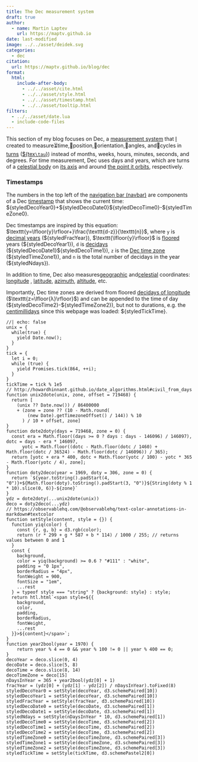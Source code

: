 ```yaml
---
title: The Dec measurement system
draft: true
author:
  - name: Martin Laptev
    url: https://maptv.github.io
date: last-modified
image: ../../asset/deidek.svg
categories:
  - dec
citation:
  url: https://maptv.github.io/blog/dec
format:
  html:
    include-after-body:
      - ../../asset/cite.html
      - ../../asset/style.html
      - ../../asset/timestamp.html
      - ../../asset/tooltip.html
filters:
  - ../../asset/date.lua
  - include-code-files
---
```


This section of my blog focuses on Dec, a [measurement system](https://en.wikipedia.org/wiki/System_of_units_of_measurement#:~:text=a%20collection%20of%20units%20of%20measurement%20and%20rules%20relating%20them%20to%20each%20other) that [I](https://maptv.github.io) created to measure⏳time,📍position,🧭orientation,📐angles, and🔄cycles in [turns](https://en.wikipedia.org/wiki/Turn_%28angle%29#:~:text=a%20unit%20of%20plane%20angle%20measurement%20equal%20to%202%CF%80%C2%A0radians%2C%20360%C2%A0degrees) ([${tex`\tau`}](https://en.wikipedia.org/wiki/Turn_%28angle%29#:~:text=the%20Greek%20letter,to%20one%20turn)) instead of months, weeks, hours, minutes, seconds, and degrees. For time measurement, Dec uses days and years, which are turns of a [celestial body](https://en.wikipedia.org/wiki/Astronomical_object#:~:text=a%20single%2C%20tightly%20bound%2C%20contiguous%20entity) on [its axis](https://en.wikipedia.org/wiki/Axial_tilt#:~:text=the%20imaginary%20line%20that%20passes%20through%20both%20the%20north%20pole%20and%20south%20pole) and around [the point it orbits](https://en.wikipedia.org/wiki/Barycenter_%28astronomy%29#:~:text=the%20point%20about%20which%20the%20bodies%20orbit), respectively.

### Timestamps

The numbers in the top left of the [navigation bar (navbar)](https://en.wikipedia.org/wiki/Navigation_bar#:~:text=a%20section%20of%20a%20graphical%20user%20interface%20intended%20to%20aid%20visitors%20in%20accessing%20information) are components of a Dec [timestamp](https://en.wikipedia.org/wiki/Timestamp#:~:text=a%20sequence%20of%20characters%20or%20encoded%20information%20identifying%20when%20a%20certain%20event%20occurred) that shows the current time: \${styledDecoYear0}+\${styledDecoDate0}\${styledDecoTime0}-\${styledTimeZone0}.

Dec timestamps are inspired by this equation: $\texttt{y=\lfloor{y}\rfloor+}\frac{\texttt{d-z}}{\texttt{n}}$, where $\texttt{y}$ is [decimal years](https://en.wikipedia.org/wiki/Decimal_time#Fractional_days:~:text=decimal%20years%20divide%20the%20year%20into%2010%C2%A0equal%20parts){.underline data-bs-toggle="tooltip" data-bs-title="Turns of the Earth around the Sun"} (\${styledFracYear}), $\texttt{\lfloor{y}\rfloor}$ is [floored](https://en.wikipedia.org/wiki/Floor_and_ceiling_functions#:~:text=the%20greatest%20integer%20less%20than%20or%20equal%20to%20x) years (\${styledDecoYear1}), $\texttt{d}$ is [decidays](https://en.wikipedia.org/wiki/Decimal_time#Fractional_days:~:text=dividing%20the%20day%20into%2010%20decidays){.underline data-bs-toggle="tooltip" data-bs-title="Tenths of a turn on the Earth’s axis"} (\${styledDecoDate1}\${styledDecoTime1}), $\texttt{z}$ is the [Dec time zone](https://observablehq.com/@dec/lock){.underline data-bs-toggle="tooltip" data-bs-title="Floored deciturns of longitude"} (\${styledTimeZone1}), and $\texttt{n}$ is the total number of decidays in the year (\${styledNdays}).

In addition to time, Dec also measures[]{.bi .bi-globe}[geographic](https://en.wikipedia.org/wiki/Geographic_coordinate_system) and[]{.bi .bi-moon-stars}[celestial](https://en.wikipedia.org/wiki/Celestial_coordinate_system) coordinates: [longitude](https://en.wikipedia.org/wiki/Longitude#:~:text=a%20geographic%20coordinate%20that%20specifies%20the%20east%E2%80%93west%20position){.underline data-bs-toggle="tooltip" data-bs-title="Eastward turns from Meridian 0 (162nd meridian west) on the Earth's surface"} , [latitude](https://en.wikipedia.org/wiki/Latitude#:~:text=a%20coordinate%20that%20specifies%20the%20north%E2%80%93south%20position){.underline data-bs-toggle="tooltip" data-bs-title="Northward turns from Parallel 0 (the Equator) on the Earth's surface"}, [azimuth](https://en.wikipedia.org/wiki/Horizontal_coordinate_system#:~:text=the%20angle%20of%20the%20object%20around%20the%20horizon){.underline data-bs-toggle="tooltip" data-bs-title="Eastward turns from Azimuth 0 (North) on the horizon"}, [altitude](https://en.wikipedia.org/wiki/Horizontal_coordinate_system#:~:text=the%20angle%20between%20the%20object%20and%20the%20observer%27s%20local%20horizon){.underline data-bs-toggle="tooltip" data-bs-title="Upward turns from Altitude 0 (the horizon)"}, etc.

Importantly, Dec time zones are derived from floored [decidays of longitude](https://observablehq.com/@dec/alc){.underline data-bs-toggle="tooltip" data-bs-title="Tenths of a turn on the Earth's surface parallel to the Equator"} ($\texttt{z=\lfloor{λ}\rfloor}$) and can be appended to the time of day (\${styledDecoTime2}-\${styledTimeZone2}), but not to durations, e.g. the [centimillidays](https://en.wikipedia.org/wiki/Decimal_time#Fractional_days:~:text=dividing%20the%20day%20into%2010%20decidays%20and%20100%20centidays){.underline data-bs-toggle="tooltip" data-bs-title="Hundred thousands of a turn on the Earth's axis"} since this webpage was loaded: \${styledTickTime}.

```ojs
//| echo: false
unix = {
  while(true) {
    yield Date.now();
  }
}
tick = {
  let i = 0;
  while (true) {
    yield Promises.tick(864, ++i);
  }
}
tickTime = tick % 1e5
// http://howardhinnant.github.io/date_algorithms.html#civil_from_days
function unix2dote(unix, zone, offset = 719468) {
  return [
    (unix ?? Date.now()) / 86400000
    + (zone = zone ?? (10 - Math.round(
        (new Date).getTimezoneOffset() / 144)) % 10
      ) / 10 + offset, zone]
}
function dote2doty(days = 719468, zone = 0) {
  const era = Math.floor((days >= 0 ? days : days - 146096) / 146097), dotc = days - era * 146097,
      yotc = Math.floor((dotc - Math.floor(dotc / 1460) + Math.floor(dotc / 36524) - Math.floor(dotc / 146096)) / 365);
  return [yotc + era * 400, dotc + Math.floor(yotc / 100) - yotc * 365 - Math.floor(yotc / 4), zone];
}
function doty2deco(year = 1969, doty = 306, zone = 0) {
  return `${year.toString().padStart(4, "0")}+${Math.floor(doty).toString().padStart(3, "0")}${String(doty % 1 * 10).slice(0, 6)}-${zone}`
}
ydz = dote2doty(...unix2dote(unix))
deco = doty2deco(...ydz)
// https://observablehq.com/@observablehq/text-color-annotations-in-markdown#textcolor
function setStyle(content, style = {}) {
  function yiq(color) {
    const {r, g, b} = d3.rgb(color);
    return (r * 299 + g * 587 + b * 114) / 1000 / 255; // returns values between 0 and 1
  }
  const {
    background,
    color = yiq(background) >= 0.6 ? "#111" : "white",
    padding = "0 1px",
    borderRadius = "4px",
    fontWeight = 900,
    fontSize = "1em",
    ...rest
  } = typeof style === "string" ? {background: style} : style;
  return htl.html`<span style=${{
    background,
    color,
    padding,
    borderRadius,
    fontWeight,
    ...rest
  }}>${content}</span>`;
}
function year2bool(year = 1970) {
    return year % 4 == 0 && year % 100 != 0 || year % 400 == 0;
}
decoYear = deco.slice(0, 4)
decoDate = deco.slice(5, 8)
decoTime = deco.slice(8, 14)
decoTimeZone = deco[15]
nDaysInYear = 365 + year2bool(ydz[0] + 1)
fracYear = (ydz[0] + (ydz[1] - ydz[2]) / nDaysInYear).toFixed(8)
styledDecoYear0 = setStyle(decoYear, d3.schemePaired[10])
styledDecoYear1 = setStyle(decoYear, d3.schemePaired[10])
styledFracYear = setStyle(fracYear, d3.schemePaired[10])
styledDecoDate0 = setStyle(decoDate, d3.schemePaired[1])
styledDecoDate1 = setStyle(decoDate, d3.schemePaired[1])
styledNdays = setStyle(nDaysInYear * 10, d3.schemePaired[1])
styledDecoTime0 = setStyle(decoTime, d3.schemePaired[2])
styledDecoTime1 = setStyle(decoTime, d3.schemePaired[2])
styledDecoTime2 = setStyle(decoTime, d3.schemePaired[2])
styledTimeZone0 = setStyle(decoTimeZone, d3.schemePaired[3])
styledTimeZone1 = setStyle(decoTimeZone, d3.schemePaired[3])
styledTimeZone2 = setStyle(decoTimeZone, d3.schemePaired[3])
styledTickTime = setStyle(tickTime, d3.schemePastel2[0])
```
